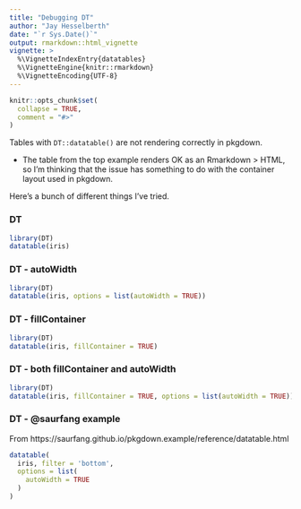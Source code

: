 ```yaml
---
title: "Debugging DT"
author: "Jay Hesselberth"
date: "`r Sys.Date()`"
output: rmarkdown::html_vignette
vignette: >
  %\VignetteIndexEntry{datatables}
  %\VignetteEngine{knitr::rmarkdown}
  %\VignetteEncoding{UTF-8}
---
```


```r
knitr::opts_chunk$set(
  collapse = TRUE,
  comment = "#>"
)
```

Tables with `DT::datatable()` are not rendering correctly in pkgdown.

* The table from the top example renders OK as an Rmarkdown > HTML, so I'm thinking that the issue has something to do with the container layout used in pkgdown.

Here's a bunch of different things I've tried.

### DT

```r
library(DT)
datatable(iris)
```

### DT - autoWidth

```r
library(DT)
datatable(iris, options = list(autoWidth = TRUE))
```

### DT - fillContainer
```r
library(DT)
datatable(iris, fillContainer = TRUE)
```

### DT - both fillContainer and autoWidth

```r
library(DT)
datatable(iris, fillContainer = TRUE, options = list(autoWidth = TRUE))
```

### DT - @saurfang example

From https://saurfang.github.io/pkgdown.example/reference/datatable.html

```r
datatable(
  iris, filter = 'bottom',
  options = list(
    autoWidth = TRUE
  )
)
```
